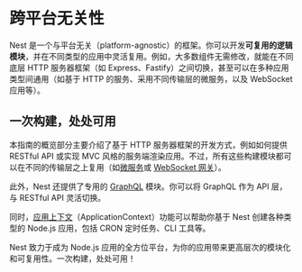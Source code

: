 # 跨平台无关性

Nest 是一个与平台无关（platform-agnostic）的框架。你可以开发**可复用的逻辑模块**，并在不同类型的应用中灵活复用。例如，大多数组件无需修改，就能在不同底层 HTTP 服务器框架（如 Express、Fastify）之间切换，甚至可以在多种应用类型间通用（如基于 HTTP 的服务、采用不同传输层的微服务，以及 WebSocket 应用等）。

## 一次构建，处处可用

本指南的概览部分主要介绍了基于 HTTP 服务器框架的开发方式，例如如何提供 RESTful API 或实现 MVC 风格的服务端渲染应用。不过，所有这些构建模块都可以在不同的传输层之上复用（如[微服务](/microservices/basics)或 [WebSocket 网关](/websockets/gateways)）。

此外，Nest 还提供了专用的 [GraphQL](/graphql/quick-start) 模块。你可以将 GraphQL 作为 API 层，与 RESTful API 灵活切换。

同时，[应用上下文](/application-context)（ApplicationContext）功能可以帮助你基于 Nest 创建各种类型的 Node.js 应用，包括 CRON 定时任务、CLI 工具等。

Nest 致力于成为 Node.js 应用的全方位平台，为你的应用带来更高层次的模块化和可复用性。一次构建，处处可用！
